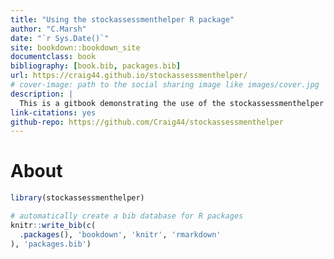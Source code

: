```yaml
--- 
title: "Using the stockassessmenthelper R package"
author: "C.Marsh"
date: "`r Sys.Date()`"
site: bookdown::bookdown_site
documentclass: book
bibliography: [book.bib, packages.bib]
url: https://craig44.github.io/stockassessmenthelper/
# cover-image: path to the social sharing image like images/cover.jpg
description: |
  This is a gitbook demonstrating the use of the stockassessmenthelper package
link-citations: yes
github-repo: https://github.com/Craig44/stockassessmenthelper
---
```


# About


```r
library(stockassessmenthelper)

```


```r
# automatically create a bib database for R packages
knitr::write_bib(c(
  .packages(), 'bookdown', 'knitr', 'rmarkdown'
), 'packages.bib')
```
